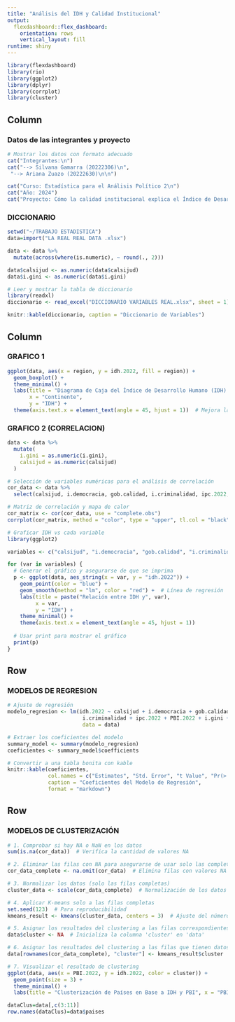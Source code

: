 ---
title: "Análisis del IDH y Calidad Institucional"
output: 
  flexdashboard::flex_dashboard:
    orientation: rows
    vertical_layout: fill
runtime: shiny
---

```{r setup, include=FALSE}
library(flexdashboard)
library(rio)
library(ggplot2)
library(dplyr)
library(corrplot)
library(cluster)
```

Column {data-width=650}
-----------------------------------------------------------------------

### Datos de las integrantes y proyecto
  
```{r}
# Mostrar los datos con formato adecuado
cat("Integrantes:\n")
cat("--> Silvana Gamarra (20222306)\n", 
 "--> Ariana Zuazo (20222630)\n\n")

cat("Curso: Estadística para el Análisis Político 2\n")
cat("Año: 2024")
cat("Proyecto: Cómo la calidad institucional explica el Índice de Desarrollo Humano\n")
```


### DICCIONARIO

```{r}
setwd("~/TRABAJO ESTADISTICA")
data=import("LA REAL REAL DATA .xlsx")
```

```{r}
data <- data %>%
  mutate(across(where(is.numeric), ~ round(., 2)))
```

```{r}
data$calsijud <- as.numeric(data$calsijud)
data$i.gini <- as.numeric(data$i.gini)
```

```{r}
# Leer y mostrar la tabla de diccionario
library(readxl)
diccionario <- read_excel("DICCIONARIO VARIABLES REAL.xlsx", sheet = 1)
```

```{r}
knitr::kable(diccionario, caption = "Diccionario de Variables")

```

Column {data-width=350}
-----------------------------------------------------------------------

### GRAFICO 1

```{r}
ggplot(data, aes(x = region, y = idh.2022, fill = region)) +
  geom_boxplot() +
  theme_minimal() +
  labs(title = "Diagrama de Caja del Índice de Desarrollo Humano (IDH) por Continente", 
       x = "Continente", 
       y = "IDH") +
  theme(axis.text.x = element_text(angle = 45, hjust = 1))  # Mejora la legibilidad de los nombres

```

### GRAFICO 2 (CORRELACION)
```{r}
data <- data %>%
  mutate(
    i.gini = as.numeric(i.gini),
    calsijud = as.numeric(calsijud)
  )
```

```{r}
# Selección de variables numéricas para el análisis de correlación
cor_data <- data %>%
  select(calsijud, i.democracia, gob.calidad, i.criminalidad, ipc.2022, PBI.2022, i.gini, i.caphumano)

# Matriz de correlación y mapa de calor
cor_matrix <- cor(cor_data, use = "complete.obs")
corrplot(cor_matrix, method = "color", type = "upper", tl.col = "black", tl.srt = 45)

```
```{r}
# Graficar IDH vs cada variable
library(ggplot2)

variables <- c("calsijud", "i.democracia", "gob.calidad", "i.criminalidad", "ipc.2022", "PBI.2022", "i.gini", "i.caphumano")

for (var in variables) {
  # Generar el gráfico y asegurarse de que se imprima
  p <- ggplot(data, aes_string(x = var, y = "idh.2022")) +
    geom_point(color = "blue") +
    geom_smooth(method = "lm", color = "red") +  # Línea de regresión
    labs(title = paste("Relación entre IDH y", var),
         x = var,
         y = "IDH") +
    theme_minimal() +
    theme(axis.text.x = element_text(angle = 45, hjust = 1))
  
  # Usar print para mostrar el gráfico
  print(p)
}

```

Row {data-width=650}
-----------------------------------------------------------------------

### MODELOS DE REGRESION

```{r}
# Ajuste de regresión
modelo_regresion <- lm(idh.2022 ~ calsijud + i.democracia + gob.calidad + 
                        i.criminalidad + ipc.2022 + PBI.2022 + i.gini + i.caphumano, 
                        data = data)

# Extraer los coeficientes del modelo
summary_model <- summary(modelo_regresion)
coeficientes <- summary_model$coefficients

# Convertir a una tabla bonita con kable
knitr::kable(coeficientes, 
             col.names = c("Estimates", "Std. Error", "t Value", "Pr(>|t|)"),
             caption = "Coeficientes del Modelo de Regresión",
             format = "markdown")
```
Row {data-width=650}
-----------------------------------------------------------------------

### MODELOS DE CLUSTERIZACIÓN

```{r}
# 1. Comprobar si hay NA o NaN en los datos
sum(is.na(cor_data))  # Verifica la cantidad de valores NA

# 2. Eliminar las filas con NA para asegurarse de usar solo las completas para kmeans
cor_data_complete <- na.omit(cor_data)  # Elimina filas con valores NA en cor_data

# 3. Normalizar los datos (solo las filas completas)
cluster_data <- scale(cor_data_complete)  # Normalización de los datos completos

# 4. Aplicar K-means solo a las filas completas
set.seed(123)  # Para reproducibilidad
kmeans_result <- kmeans(cluster_data, centers = 3)  # Ajuste del número de clusters

# 5. Asignar los resultados del clustering a las filas correspondientes en el conjunto original
data$cluster <- NA  # Inicializa la columna 'cluster' en 'data'

# 6. Asignar los resultados del clustering a las filas que tienen datos completos
data[rownames(cor_data_complete), "cluster"] <- kmeans_result$cluster

# 7. Visualizar el resultado de clustering
ggplot(data, aes(x = PBI.2022, y = idh.2022, color = cluster)) +
  geom_point(size = 3) +
  theme_minimal() +
  labs(title = "Clusterización de Países en Base a IDH y PBI", x = "PBI ($)", y = "IDH")

```
```{r}
dataClus=data[,c(3:11)]
row.names(dataClus)=data$paises
```



